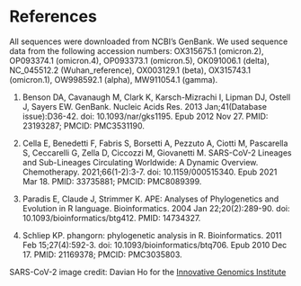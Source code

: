 # References 

All sequences were downloaded from NCBI's GenBank. We used sequence data from the following accession numbers: OX315675.1 (omicron.2), OP093374.1 (omicron.4), OP093373.1 (omicron.5), OK091006.1 (delta), NC_045512.2 (Wuhan_reference), OX003129.1 (beta), OX315743.1 (omicron.1), OW998592.1 (alpha), MW911054.1 (gamma).

1. Benson DA, Cavanaugh M, Clark K, Karsch-Mizrachi I, Lipman DJ, Ostell J, Sayers EW. GenBank. Nucleic Acids Res. 2013 Jan;41(Database issue):D36-42. doi: 10.1093/nar/gks1195. Epub 2012 Nov 27. PMID: 23193287; PMCID: PMC3531190.

1. Cella E, Benedetti F, Fabris S, Borsetti A, Pezzuto A, Ciotti M, Pascarella S, Ceccarelli G, Zella D, Ciccozzi M, Giovanetti M. SARS-CoV-2 Lineages and Sub-Lineages Circulating Worldwide: A Dynamic Overview. Chemotherapy. 2021;66(1-2):3-7. doi: 10.1159/000515340. Epub 2021 Mar 18. PMID: 33735881; PMCID: PMC8089399.

1. Paradis E, Claude J, Strimmer K. APE: Analyses of Phylogenetics and Evolution in R language. Bioinformatics. 2004 Jan 22;20(2):289-90. doi: 10.1093/bioinformatics/btg412. PMID: 14734327.

1. Schliep KP. phangorn: phylogenetic analysis in R. Bioinformatics. 2011 Feb 15;27(4):592-3. doi: 10.1093/bioinformatics/btq706. Epub 2010 Dec 17. PMID: 21169378; PMCID: PMC3035803.

SARS-CoV-2 image credit: Davian Ho for the [Innovative Genomics Institute](https://innovativegenomics.org/free-covid-19-illustrations/)